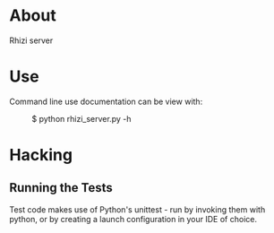 = About =
Rhizi server

= Use =
Command line use documentation can be view with:
:$ python rhizi_server.py -h

= Hacking =
== Running the Tests ==
Test code makes use of Python's unittest - run by invoking them with python,
or by creating a launch configuration in your IDE of choice.
